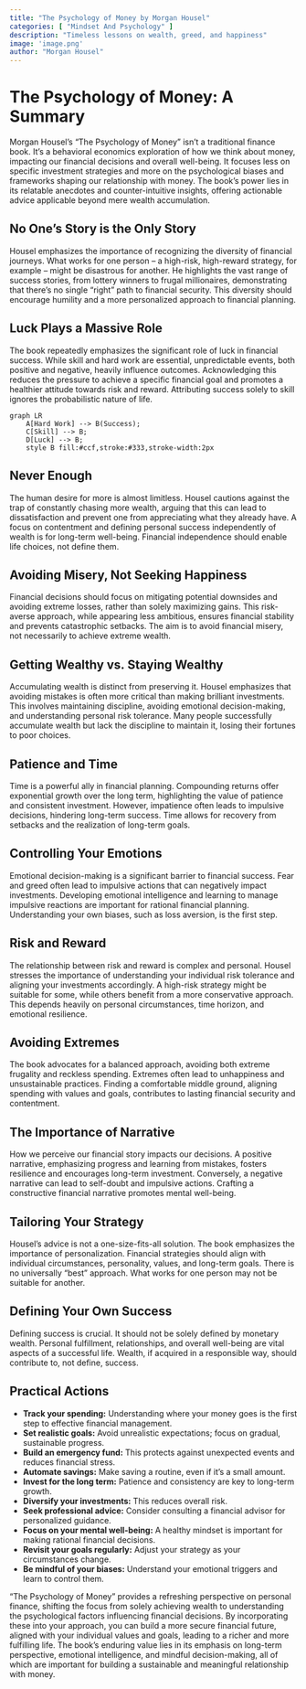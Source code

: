 ```yaml
---
title: "The Psychology of Money by Morgan Housel"
categories: [ "Mindset And Psychology" ]
description: "Timeless lessons on wealth, greed, and happiness"
image: 'image.png'
author: "Morgan Housel"
---
```

# The Psychology of Money: A Summary

Morgan Housel's "The Psychology of Money" isn't a traditional finance book. It's a behavioral economics exploration of how we think about money, impacting our financial decisions and overall well-being. It focuses less on specific investment strategies and more on the psychological biases and frameworks shaping our relationship with money. The book's power lies in its relatable anecdotes and counter-intuitive insights, offering actionable advice applicable beyond mere wealth accumulation.


## No One's Story is the Only Story

Housel emphasizes the importance of recognizing the diversity of financial journeys.  What works for one person – a high-risk, high-reward strategy, for example – might be disastrous for another.  He highlights the vast range of success stories, from lottery winners to frugal millionaires, demonstrating that there's no single "right" path to financial security. This diversity should encourage humility and a more personalized approach to financial planning.

## Luck Plays a Massive Role

The book repeatedly emphasizes the significant role of luck in financial success. While skill and hard work are essential, unpredictable events, both positive and negative, heavily influence outcomes. Acknowledging this reduces the pressure to achieve a specific financial goal and promotes a healthier attitude towards risk and reward. Attributing success solely to skill ignores the probabilistic nature of life.

```mermaid
graph LR
    A[Hard Work] --> B(Success);
    C[Skill] --> B;
    D[Luck] --> B;
    style B fill:#ccf,stroke:#333,stroke-width:2px
```


## Never Enough

The human desire for more is almost limitless. Housel cautions against the trap of constantly chasing more wealth, arguing that this can lead to dissatisfaction and prevent one from appreciating what they already have. A focus on contentment and defining personal success independently of wealth is for long-term well-being. Financial independence should enable life choices, not define them.


## Avoiding Misery, Not Seeking Happiness

Financial decisions should focus on mitigating potential downsides and avoiding extreme losses, rather than solely maximizing gains.  This risk-averse approach, while appearing less ambitious, ensures financial stability and prevents catastrophic setbacks.  The aim is to avoid financial misery, not necessarily to achieve extreme wealth.


## Getting Wealthy vs. Staying Wealthy

Accumulating wealth is distinct from preserving it.  Housel emphasizes that avoiding mistakes is often more critical than making brilliant investments.  This involves maintaining discipline, avoiding emotional decision-making, and understanding personal risk tolerance.  Many people successfully accumulate wealth but lack the discipline to maintain it, losing their fortunes to poor choices.

## Patience and Time

Time is a powerful ally in financial planning.  Compounding returns offer exponential growth over the long term, highlighting the value of patience and consistent investment.  However, impatience often leads to impulsive decisions, hindering long-term success.  Time allows for recovery from setbacks and the realization of long-term goals.


## Controlling Your Emotions

Emotional decision-making is a significant barrier to financial success. Fear and greed often lead to impulsive actions that can negatively impact investments. Developing emotional intelligence and learning to manage impulsive reactions are important for rational financial planning. Understanding your own biases, such as loss aversion, is the first step.

## Risk and Reward

The relationship between risk and reward is complex and personal.  Housel stresses the importance of understanding your individual risk tolerance and aligning your investments accordingly.  A high-risk strategy might be suitable for some, while others benefit from a more conservative approach.  This depends heavily on personal circumstances, time horizon, and emotional resilience.

## Avoiding Extremes

The book advocates for a balanced approach, avoiding both extreme frugality and reckless spending.  Extremes often lead to unhappiness and unsustainable practices.  Finding a comfortable middle ground, aligning spending with values and goals, contributes to lasting financial security and contentment.


## The Importance of Narrative

How we perceive our financial story impacts our decisions. A positive narrative, emphasizing progress and learning from mistakes, fosters resilience and encourages long-term investment. Conversely, a negative narrative can lead to self-doubt and impulsive actions. Crafting a constructive financial narrative promotes mental well-being.


## Tailoring Your Strategy

Housel's advice is not a one-size-fits-all solution. The book emphasizes the importance of personalization.  Financial strategies should align with individual circumstances, personality, values, and long-term goals.  There is no universally "best" approach.  What works for one person may not be suitable for another.

## Defining Your Own Success

Defining success is crucial.  It should not be solely defined by monetary wealth.  Personal fulfillment, relationships, and overall well-being are vital aspects of a successful life.  Wealth, if acquired in a responsible way, should contribute to, not define, success.


## Practical Actions

* **Track your spending:** Understanding where your money goes is the first step to effective financial management.
* **Set realistic goals:** Avoid unrealistic expectations; focus on gradual, sustainable progress.
* **Build an emergency fund:** This protects against unexpected events and reduces financial stress.
* **Automate savings:** Make saving a routine, even if it's a small amount.
* **Invest for the long term:**  Patience and consistency are key to long-term growth.
* **Diversify your investments:** This reduces overall risk.
* **Seek professional advice:** Consider consulting a financial advisor for personalized guidance.
* **Focus on your mental well-being:** A healthy mindset is important for making rational financial decisions.
* **Revisit your goals regularly:** Adjust your strategy as your circumstances change.
* **Be mindful of your biases:** Understand your emotional triggers and learn to control them.



"The Psychology of Money" provides a refreshing perspective on personal finance, shifting the focus from solely achieving wealth to understanding the psychological factors influencing financial decisions. By incorporating these into your approach, you can build a more secure financial future, aligned with your individual values and goals, leading to a richer and more fulfilling life. The book's enduring value lies in its emphasis on long-term perspective, emotional intelligence, and mindful decision-making, all of which are important for building a sustainable and meaningful relationship with money.

